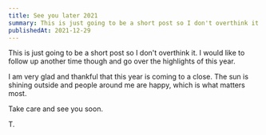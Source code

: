 ```yaml
---
title: See you later 2021
summary: This is just going to be a short post so I don't overthink it. I would like to follow up another time though and go over the highlights of this year.
publishedAt: 2021-12-29
---
```


This is just going to be a short post so I don't overthink it. I would like to follow up another time though and go over the highlights of this year.

I am very glad and thankful that this year is coming to a close. The sun is shining outside and people around me are happy, which is what matters most.

Take care and see you soon.

T.
